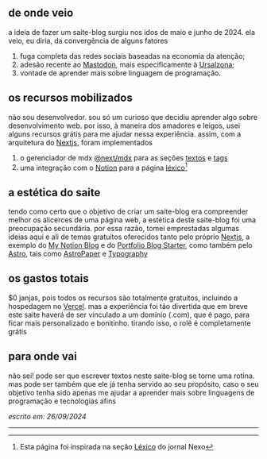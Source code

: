 ## de onde veio

a ideia de fazer um saite-blog surgiu nos idos de maio e junho de 2024. ela veio, 
eu diria, da convergência de alguns fatores

1. fuga completa das redes sociais baseadas na economia da atenção; 
2. adesão recente ao [Mastodon](https://joinmastodon.org/pt-BR),
mais especificamente à [Ursalzona](https://ursal.zone);
3. vontade de aprender mais sobre linguagem de programação.

## os recursos mobilizados

não sou desenvolvedor. sou só um curioso que decidiu aprender algo sobre
desenvolvimento web. por isso, à maneira dos amadores e leigos, 
usei alguns recursos grátis para me ajudar nessa experiência.
assim, com a arquitetura do [Nextjs](https://nextjs.org/), foram implementados

1. o gerenciador de mdx [@next/mdx](https://www.npmjs.com/package/@next/mdx) para as seções [textos](http://petricor.xyz/textos) e [tags](http://petricor.xyz/tags)
2. uma integração com o [Notion](https://www.notion.so/pt) para a página [léxico](http://petricor.xyz/lexico)[^1]

## a estética do saite 

tendo como certo que o objetivo de criar um saite-blog era compreender melhor os alicerces de
uma página web, a estética deste saite-blog foi uma preocupação secundária. por essa razão, 
tomei emprestadas algumas ideias aqui e ali de temas gratuitos oferecidos tanto pelo próprio 
[Nextjs](https://nextjs.org/), a exemplo do [My Notion Blog](https://vercel.com/templates/next.js/notion-blog)
e do [Portfolio Blog Starter](https://vercel.com/templates/next.js/nextjs-portfolio), 
como também pelo [Astro](https://astro.build/), tais como [AstroPaper](https://astro.build/themes/details/astropaper/)
e [Typography](https://astro.build/themes/details/typography/)

## os gastos totais

$0 janjas, pois todos os recursos são totalmente gratuitos, incluindo a hospedagem
no [Vercel](https://vercel.com/). mas a experiência foi tão divertida que em breve
este saite haverá de ser vinculado a um domínio (.com), que é pago, 
para ficar mais personalizado e bonitinho. tirando isso, o 
rolê é completamente grátis

## para onde vai

não sei! pode ser que escrever textos neste saite-blog se torne uma rotina. 
mas pode ser também que ele já tenha servido ao seu propósito,
caso o seu objetivo tenha sido apenas me ajudar a 
aprender mais sobre linguagens de programação e tecnologias afins

_escrito em: 26/09/2024_

---

[^1]: Esta página foi inspirada na seção [Léxico](https://www.nexojornal.com.br/lexico) do
jornal Nexo